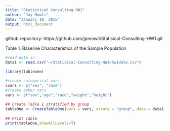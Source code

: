 ```yaml
---
title: "Statistical Consulting HW1"
author: "Jay Mowli"
date: "January 19, 2015"
output: html_document
---
```

github repository: https://github.com/jpmowli/Statisical-Consulting-HW1.git

Table 1. Baseline Characteristics of the Sample Population
```r
#read data in
data1 <- read.csv("~/Statisical-Consulting-HW1/hw1data.csv")

library(tableone)

#create categorical vars
cvars <- c("sex", "race")
#create other vars
vars <- c("sex","age","race","weight","height")
 
## Create Table 1 stratified by group
tableOne <- CreateTableOne(vars = vars, strata = "group", data = data1, factorVars=cvars)
 
## Print Table
print(tableOne,showAllLevels=T)
```